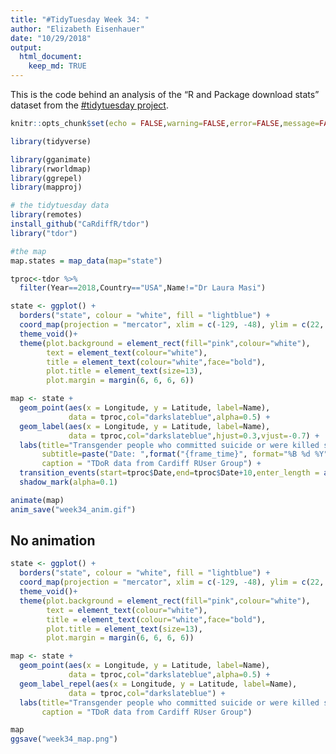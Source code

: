 ```yaml
---
title: "#TidyTuesday Week 34: "
author: "Elizabeth Eisenhauer"
date: "10/29/2018"
output: 
  html_document:
    keep_md: TRUE
---
```


This is the code behind an analysis of the "R and Package download stats" dataset from the [#tidytuesday project](https://github.com/rfordatascience/tidytuesday/tree/master/data/2018-10-30). 

```r
knitr::opts_chunk$set(echo = FALSE,warning=FALSE,error=FALSE,message=FALSE)

library(tidyverse)

library(gganimate)
library(rworldmap)
library(ggrepel)
library(mapproj)

```

```r
# the tidytuesday data
library(remotes)
install_github("CaRdiffR/tdor")
library("tdor")

#the map
map.states = map_data(map="state")
```

```r
tproc<-tdor %>%
  filter(Year==2018,Country=="USA",Name!="Dr Laura Masi")

state <- ggplot() +
  borders("state", colour = "white", fill = "lightblue") +
  coord_map(projection = "mercator", xlim = c(-129, -48), ylim = c(22, 52)) +
  theme_void()+
  theme(plot.background = element_rect(fill="pink",colour="white"),
        text = element_text(colour="white"),
        title = element_text(colour="white",face="bold"),
        plot.title = element_text(size=13),
        plot.margin = margin(6, 6, 6, 6))

map <- state +
  geom_point(aes(x = Longitude, y = Latitude, label=Name),
             data = tproc,col="darkslateblue",alpha=0.5) +
  geom_label(aes(x = Longitude, y = Latitude, label=Name),
             data = tproc,col="darkslateblue",hjust=0.3,vjust=-0.7) +
  labs(title="Transgender people who committed suicide or were killed so far in 2018",
       subtitle=paste("Date: ",format("{frame_time}", format="%B %d %Y"),sep=""),
       caption = "TDoR data from Cardiff RUser Group") +
  transition_events(start=tproc$Date,end=tproc$Date+10,enter_length = as.difftime(0, unit="days"),exit_length = as.difftime(15, unit="days"))+
  shadow_mark(alpha=0.1)

animate(map)
anim_save("week34_anim.gif")
```

## No animation

```r
state <- ggplot() +
  borders("state", colour = "white", fill = "lightblue") +
  coord_map(projection = "mercator", xlim = c(-129, -48), ylim = c(22, 52)) +
  theme_void()+
  theme(plot.background = element_rect(fill="pink",colour="white"),
        text = element_text(colour="white"),
        title = element_text(colour="white",face="bold"),
        plot.title = element_text(size=13),
        plot.margin = margin(6, 6, 6, 6))

map <- state +
  geom_point(aes(x = Longitude, y = Latitude, label=Name),
             data = tproc,col="darkslateblue",alpha=0.5) +
  geom_label_repel(aes(x = Longitude, y = Latitude, label=Name),
             data = tproc,col="darkslateblue") +
  labs(title="Transgender people who committed suicide or were killed so far in 2018",
       caption = "TDoR data from Cardiff RUser Group")

map
ggsave("week34_map.png")
```

